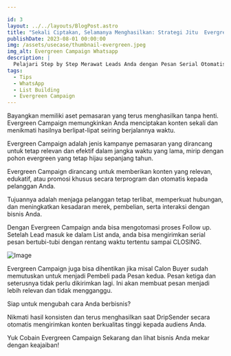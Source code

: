 ```yaml
---

id: 3
layout: ../../layouts/BlogPost.astro
title: "Sekali Ciptakan, Selamanya Menghasilkan: Strategi Jitu  Evergreen Campaign"
publishDate: 2023-08-01 00:00:00
img: /assets/usecase/thumbnail-evergreen.jpeg
img_alt: Evergreen Campaign Whatsapp
description: |
  Pelajari Step by Step Merawat Leads Anda dengan Pesan Serial Otomatis
tags:
  - Tips
  - WhatsApp
  - List Building
  - Evergreen Campaign
---
```




<p></p>
Bayangkan memiliki aset pemasaran yang terus menghasilkan tanpa henti. Evergreen Campaign memungkinkan Anda menciptakan konten sekali dan menikmati hasilnya berlipat-lipat seiring berjalannya waktu.

Evergreen Campaign adalah jenis kampanye pemasaran yang dirancang untuk tetap relevan dan efektif dalam jangka waktu yang lama, mirip dengan pohon evergreen yang tetap hijau sepanjang tahun. 

Evergreen Campaign dirancang untuk memberikan konten yang relevan, edukatif, atau promosi khusus secara terprogram dan otomatis kepada pelanggan Anda. 

Tujuannya adalah menjaga pelanggan tetap terlibat, memperkuat hubungan, dan meningkatkan kesadaran merek, pembelian, serta interaksi dengan bisnis Anda.

Dengan Evergreen Campaign anda bisa mengotomasi proses Follow up. Setelah Lead masuk ke dalam List anda, anda bisa mengirimkan serial pesan bertubi-tubi dengan rentang waktu tertentu sampai CLOSING.

<Image src={EvergreenSchema} alt="Image" format="avif" />

Evergreen Campaign juga bisa dihentikan jika misal Calon Buyer sudah memutuskan untuk menjadi Pembeli pada Pesan kedua. Pesan ketiga dan seterusnya tidak perlu dikirimkan lagi. Ini akan membuat pesan menjadi lebih relevan dan tidak mengganggu.

Siap untuk mengubah cara Anda berbisnis? 

Nikmati hasil konsisten dan terus menghasilkan saat DripSender secara otomatis mengirimkan konten berkualitas tinggi kepada audiens Anda.  

Yuk Cobain Evergreen Campaign Sekarang dan lihat bisnis Anda mekar dengan keajaiban!
 